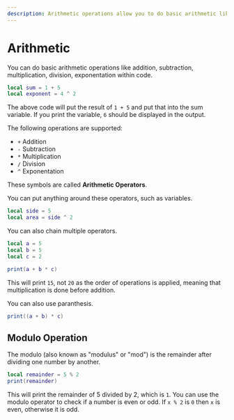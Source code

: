 ```yaml
---
description: Arithmetic operations allow you to do basic arithmetic like addition, subtraction and multiplication.
---
```


# Arithmetic

You can do basic arithmetic operations like addition, subtraction, multiplication,
division, exponentation within code.

```lua
local sum = 1 + 5
local exponent = 4 ^ 2
```

The above code will put the result of `1 + 5` and put that into the sum variable.
If you print the variable, `6` should be displayed in the output.

The following operations are supported:

  - `+` Addition
  - `-` Subtraction
  - `*` Multiplication
  - `/` Division
  - `^` Exponentation

These symbols are called **Arithmetic Operators**.

You can put anything around these operators, such as variables.

```lua
local side = 5
local area = side ^ 2
```

You can also chain multiple operators.

```lua
local a = 5
local b = 5
local c = 2

print(a + b * c)
```

This will print `15`, not `20` as the order of operations is applied, meaning that multiplication is done before addition.

You can also use paranthesis.

```lua
print((a + b) * c)
```

## Modulo Operation

The modulo (also known as "modulus" or "mod") is the remainder after dividing one number by another.

```lua
local remainder = 5 % 2
print(remainder)
```

This will print the remainder of 5 divided by 2, which is `1`. You can use the modulo
operator to check if a number is even or odd. If `x % 2` is `0` then `x` is even, otherwise
it is odd.
